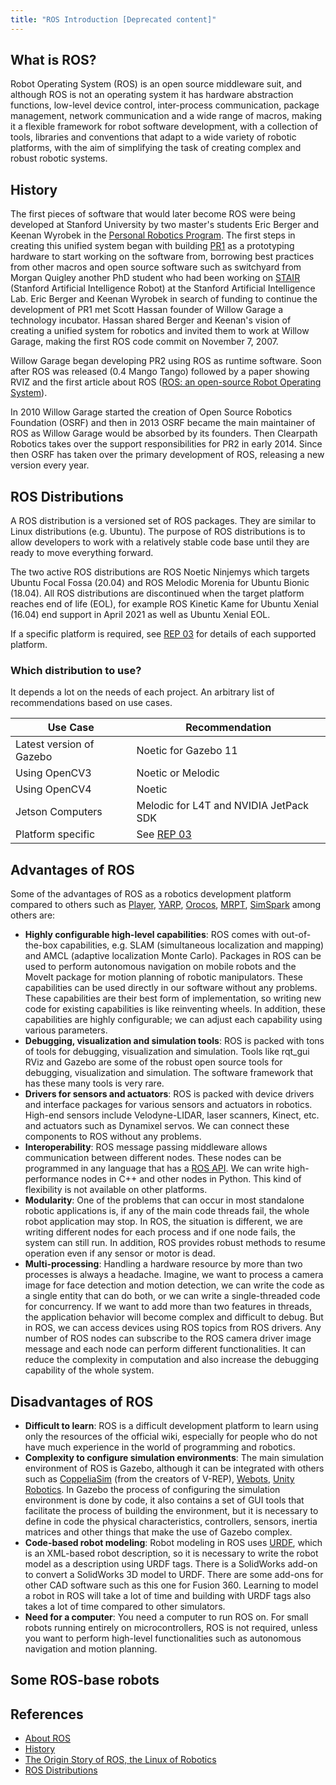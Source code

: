 ```yaml
---
title: "ROS Introduction [Deprecated content]"
---
```


## What is ROS?

Robot Operating System (ROS) is an open source middleware suit, and although ROS is not an operating system it has hardware abstraction functions, low-level device control, inter-process communication, package management, network communication and a wide range of macros, making it a flexible framework for robot software development, with a collection of tools, libraries and conventions that adapt to a wide variety of robotic platforms, with the aim of simplifying the task of creating complex and robust robotic systems.

## History

The first pieces of software that would later become ROS were being developed at Stanford University by two master's students Eric Berger and Keenan Wyrobek in the [Personal Robotics Program](http://personalrobotics.stanford.edu/). The first steps in creating this unified system began with building [PR1](http://personalrobotics.stanford.edu/ICRA-2008-kaw-v17.pdf) as a prototyping hardware to start working on the software from, borrowing best practices from other macros and open source software such as switchyard from Morgan Quigley another PhD student who had been working on [STAIR](http://stair.stanford.edu/index.php) (Stanford Artificial Intelligence Robot) at the Stanford Artificial Intelligence Lab. Eric Berger and Keenan Wyrobek in search of funding to continue the development of PR1 met Scott Hassan founder of Willow Garage a technology incubator. Hassan shared Berger and Keenan's vision of creating a unified system for robotics and invited them to work at Willow Garage, making the first ROS code commit on November 7, 2007.

Willow Garage began developing PR2 using ROS as runtime software. Soon after ROS was released (0.4 Mango Tango) followed by a paper showing RVIZ and the first article about ROS ([ROS: an open-source Robot Operating System](http://www.robotics.stanford.edu/~ang/papers/icraoss09-ROS.pdf)).

In 2010 Willow Garage started the creation of Open Source Robotics Foundation (OSRF) and then in 2013 OSRF became the main maintainer of ROS as Willow Garage would be absorbed by its founders. Then Clearpath Robotics takes over the support responsibilities for PR2 in early 2014. Since then OSRF has taken over the primary development of ROS, releasing a new version every year.

## ROS Distributions

A ROS distribution is a versioned set of ROS packages. They are similar to Linux distributions (e.g. Ubuntu). The purpose of ROS distributions is to allow developers to work with a relatively stable code base until they are ready to move everything forward.

The two active ROS distributions are ROS Noetic Ninjemys which targets Ubuntu Focal Fossa (20.04) and ROS Melodic Morenia for Ubuntu Bionic (18.04). All ROS distributions are discontinued when the target platform reaches end of life (EOL), for example ROS Kinetic Kame for Ubuntu Xenial (16.04) end support in April 2021 as well as Ubuntu Xenial EOL.

If a specific platform is required, see [REP 03](https://www.ros.org/reps/rep-0003.html) for details of each supported platform.

### Which distribution to use?

It depends a lot on the needs of each project. An arbitrary list of recommendations based on use cases.

|Use Case|Recommendation|
|---|---|
|Latest version of Gazebo| Noetic for Gazebo 11|
|Using OpenCV3| Noetic or Melodic|
|Using OpenCV4| Noetic|
|Jetson Computers| Melodic for L4T and NVIDIA JetPack SDK|
|Platform specific| See [REP 03](https://www.ros.org/reps/rep-0003.html)|

## Advantages of ROS

Some of the advantages of ROS as a robotics development platform compared to others such as [Player](http://playerstage.sourceforge.net/), [YARP](https://www.yarp.it/), [Orocos](https://www.orocos.org/), [MRPT](https://www.mrpt.org/), [SimSpark](http://simspark.sourceforge.net/) among others are:

* **Highly configurable high-level capabilities**: ROS comes with out-of-the-box capabilities, e.g. SLAM (simultaneous localization and mapping) and AMCL (adaptive localization Monte Carlo). Packages in ROS can be used to perform autonomous navigation on mobile robots and the MoveIt package for motion planning of robotic manipulators. These capabilities can be used directly in our software without any problems. These capabilities are their best form of implementation, so writing new code for existing capabilities is like reinventing wheels. In addition, these capabilities are highly configurable; we can adjust each capability using various parameters.
* **Debugging, visualization and simulation tools**: ROS is packed with tons of tools for debugging, visualization and simulation. Tools like rqt_gui RViz and Gazebo are some of the robust open source tools for debugging, visualization and simulation. The software framework that has these many tools is very rare.
* **Drivers for sensors and actuators**: ROS is packed with device drivers and interface packages for various sensors and actuators in robotics. High-end sensors include Velodyne-LIDAR, laser scanners, Kinect, etc. and actuators such as Dynamixel servos. We can connect these components to ROS without any problems.
* **Interoperability**: ROS message passing middleware allows communication between different nodes. These nodes can be programmed in any language that has a [ROS API](http://wiki.ros.org/APIs). We can write high-performance nodes in C++ and other nodes in Python. This kind of flexibility is not available on other platforms.
* **Modularity**: One of the problems that can occur in most standalone robotic applications is, if any of the main code threads fail, the whole robot application may stop. In ROS, the situation is different, we are writing different nodes for each process and if one node fails, the system can still run. In addition, ROS provides robust methods to resume operation even if any sensor or motor is dead.
* **Multi-processing**: Handling a hardware resource by more than two processes is always a headache. Imagine, we want to process a camera image for face detection and motion detection, we can write the code as a single entity that can do both, or we can write a single-threaded code for concurrency. If we want to add more than two features in threads, the application behavior will become complex and difficult to debug. But in ROS, we can access devices using ROS topics from ROS drivers. Any number of ROS nodes can subscribe to the ROS camera driver image message and each node can perform different functionalities. It can reduce the complexity in computation and also increase the debugging capability of the whole system.

## Disadvantages of ROS

* **Difficult to learn**: ROS is a difficult development platform to learn using only the resources of the official wiki, especially for people who do not have much experience in the world of programming and robotics.
* **Complexity to configure simulation environments**: The main simulation environment of ROS is Gazebo, although it can be integrated with others such as [CoppeliaSim](https://www.coppeliarobotics.com/) (from the creators of V-REP), [Webots](https://www.cyberbotics.com/), [Unity Robotics](https://github.com/Unity-Technologies/Unity-Robotics-Hub). In Gazebo the process of configuring the simulation environment is done by code, it also contains a set of GUI tools that facilitate the process of building the environment, but it is necessary to define in code the physical characteristics, controllers, sensors, inertia matrices and other things that make the use of Gazebo complex.
* **Code-based robot modeling**: Robot modeling in ROS uses [URDF](http://wiki.ros.org/urdf), which is an XML-based robot description, so it is necessary to write the robot model as a description using URDF tags. There is a SolidWorks add-on to convert a SolidWorks 3D model to URDF. There are some add-ons for other CAD software such as this one for Fusion 360. Learning to model a robot in ROS will take a lot of time and building with URDF tags also takes a lot of time compared to other simulators.
* **Need for a computer**: You need a computer to run ROS on. For small robots running entirely on microcontrollers, ROS is not required, unless you want to perform high-level functionalities such as autonomous navigation and motion planning.

## Some ROS-base robots

## References

- [About ROS](https://www.ros.org/about-ros/)
- [History](https://www.ros.org/history/)
- [The Origin Story of ROS, the Linux of Robotics](https://spectrum.ieee.org/automaton/robotics/robotics-software/the-origin-story-of-ros-the-linux-of-robotics)
- [ROS Distributions](http://wiki.ros.org/Distributions)
